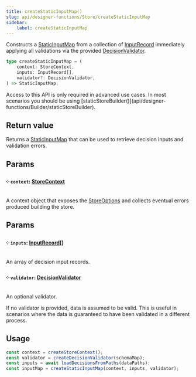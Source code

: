 ```yaml
---
title: createStaticInputMap()
slug: api/designer-functions/Store/createStaticInputMap
sidebar:
    label: createStaticInputMap
---
```



Constructs a [StaticInputMap](/api/designer-functions/Inputs/Types/StaticInputMap) from a collection of [InputRecord](/api/designer-decisions/Inputs/Types/InputRecord) immediately applying all validations via the provided [DecisionValidator](/api/designer-functions/Validation/Types/DecisionValidator).

```ts
type createStaticInputMap = (
    context: StoreContext,
    inputs: InputRecord[],
    validator?: DecisionValidator,
) => StaticInputMap;
```

<Aside type="tip" title="Advanced API">
    Access to this API is only required in advanced use cases. In most scenarios you should be using
    [staticStoreBuilder()](api/designer-functions/Builder/staticStoreBuilder).
</Aside>

## Return value

Returns a [StaticInputMap](/api/designer-functions/Inputs/Types/StaticInputMap)
that can be used to retrieve decision inputs and validation errors.

## Params

#### ༶ `context`: [StoreContext](/api/designer-functions/Store/Types/StoreContext)

A context object that exposes the [StoreOptions](/api/designer-functions/Store/Types/StoreOptions) and collects eventual errors produced building the store.

## Params

#### ༶ `inputs`: [InputRecord](/api/designer-decisions/Inputs/Types/InputRecord)[]

An array of decision input records.

#### ༶ `validator`: [DecisionValidator](/api/designer-functions/Validation/Types/DecisionValidator)

An optional validator.

If no validator is provided, data is assumed to be valid. This is useful
in scenarios where the data is guaranteed to have been validated in a different process.

## Usage

```ts
const context = createStoreContext();
const validator = createDecisionValidator(schemaMap);
const inputs = await loadDecisionsFromPaths(dataPaths);
const inputMap = createStaticInputMap(context, inputs, validator);
```
